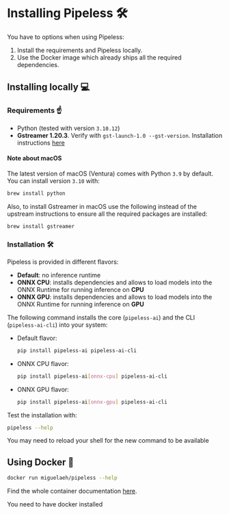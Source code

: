 
# Installing Pipeless 🛠️


You have to options when using Pipeless:

1. Install the requirements and Pipeless locally.
1. Use the Docker image which already ships all the required dependencies.

## Installing locally 💻

### Requirements ☝️

* Python (tested with version `3.10.12`)
* **Gstreamer 1.20.3**. Verify with `gst-launch-1.0 --gst-version`. Installation instructions [here](https://gstreamer.freedesktop.org/documentation/installing/index.html?gi-language=python)

#### Note about macOS

The latest version of macOS (Ventura) comes with Python `3.9` by default. You can install version `3.10` with:

```bash copy
brew install python
```

Also, to install Gstreamer in macOS use the following instead of the upstream instructions to ensure all the required packages are installed:

```bash copy
brew install gstreamer
```

### Installation 🛠️

Pipeless is provided in different flavors:

* **Default**: no inference runtime
* **ONNX CPU**: installs dependencies and allows to load models into the ONNX Runtime for running inference on **CPU**
* **ONNX GPU**: installs dependencies and allows to load models into the ONNX Runtime for running inference on **GPU**

The following command installs the core (`pipeless-ai`) and the CLI (`pipeless-ai-cli`) into your system:

* Default flavor:

    ```bash copy
    pip install pipeless-ai pipeless-ai-cli
    ```

* ONNX CPU flavor:

    ```bash copy
    pip install pipeless-ai[onnx-cpu] pipeless-ai-cli
    ```

* ONNX GPU flavor:

    ```bash copy
    pip install pipeless-ai[onnx-gpu] pipeless-ai-cli
    ```

Test the installation with:

```bash copy
pipeless --help
```

<Callout>
You may need to reload your shell for the new command to be available
</Callout>

## Using Docker 🐋

```bash copy
docker run miguelaeh/pipeless --help
```

Find the whole container documentation [here](/v0/container).

<Callout> You need to have docker installed</Callout>
